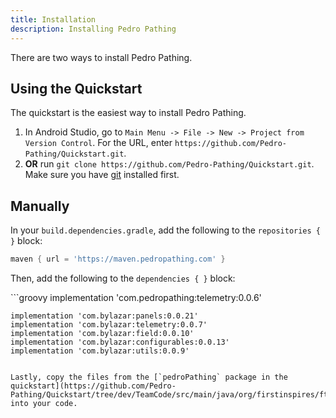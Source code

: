 ```yaml
---
title: Installation
description: Installing Pedro Pathing
---
```



There are two ways to install Pedro Pathing.

## Using the Quickstart

The quickstart is the easiest way to install Pedro Pathing.

1. In Android Studio, go to `Main Menu -> File -> New -> Project from
Version Control`. For the URL, enter
`https://github.com/Pedro-Pathing/Quickstart.git`.
2. **OR** run `git clone https://github.com/Pedro-Pathing/Quickstart.git`.
Make sure you have [git](https://git-scm.com/) installed first.

## Manually

In your `build.dependencies.gradle`, add the following to the `repositories
{ }` block:

```groovy
maven { url = 'https://maven.pedropathing.com' }
```

Then, add the following to the `dependencies { }` block:

<PedroImplementation/>
```groovy
    implementation 'com.pedropathing:telemetry:0.0.6'

    implementation 'com.bylazar:panels:0.0.21'
    implementation 'com.bylazar:telemetry:0.0.7'
    implementation 'com.bylazar:field:0.0.10'
    implementation 'com.bylazar:configurables:0.0.13'
    implementation 'com.bylazar:utils:0.0.9'
```

Lastly, copy the files from the [`pedroPathing` package in the quickstart](https://github.com/Pedro-Pathing/Quickstart/tree/dev/TeamCode/src/main/java/org/firstinspires/ftc/teamcode/pedroPathing)
into your code.

